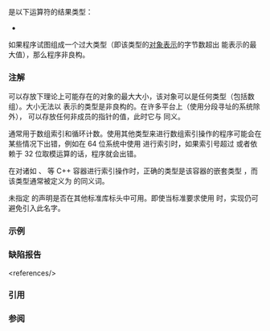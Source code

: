 {{cpp/title|size_t}}
{{cpp/types/navbar}}
{{dcl begin}}
{{dcl header|cstddef}}
{{dcl header|cstdio}}
{{dcl header|cstdlib}}
{{dcl header|cstring}}
{{dcl header|ctime}}
{{dcl sep}}
{{dcl header|cuchar|notes={{mark since c++17}}}}
{{dcl sep}}
{{dcl header|cwchar}}
{{dcl|
typedef /* 由实现定义 */ size_t;
}}
{{dcl end}}

{{tt|std::size_t}} 是以下运算符的结果类型：
* {{ltt|cpp/language/sizeof}}
{{rrev|since=c++11|
* {{ltt|cpp/language/sizeof...}}
* {{ltt|cpp/language/alignof}}
}}

如果程序试图组成一个过大类型（即该类型的[[cpp/language/object#对象表示与值表示|对象表示]]的字节数超出 {{tt|std::size_t}} 能表示的最大值），那么程序非良构。

{{rrev|since=c++11|
{{tt|std::size_t}} 的位宽度不小于 16。
}}

===注解===
{{tt|std::size_t}} 可以存放下理论上可能存在的对象的最大大小，该对象可以是任何类型（包括数组）。大小无法以 {{tt|std::size_t}} 表示的类型是非良构的。在许多平台上（使用分段寻址的系统除外），{{tt|std::size_t}} 可以存放任何非成员的指针的值，此时它与 {{lc|std::uintptr_t}} 同义。

{{tt|std::size_t}} 通常用于数组索引和循环计数。使用其他类型来进行数组索引操作的程序可能会在某些情况下出错，例如在 64 位系统中使用 {{c/core|unsigned int}} 进行索引时，如果索引号超过 {{lc|UINT_MAX}} 或者依赖于 32 位取模运算的话，程序就会出错。

在对诸如 {{lc|std::string}}、{{lc|std::vector}} 等 C++ 容器进行索引操作时，正确的类型是该容器的嵌套类型 {{tt|size_type}}，而该类型通常被定义为 {{tt|std::size_t}} 的同义词。

未指定 {{tt|std::size_t}} 的声明是否在其他标准库标头中可用。即使当标准要求使用 {{tt|std::size_t}} 时，实现仍可避免引入此名字。

{{rrev|since=c++23|
{{tt|std::size_t}} 的[[cpp/language/integer literal|整数字面量后缀]]是 {{tt|z}} 或 {{tt|Z}} 与 {{tt|u}} 或 {{tt|U}} 的任意组合（即 {{tt|zu}}、{{tt|zU}}、{{tt|Zu}}、{{tt|ZU}}、{{tt|uz}}、{{tt|uZ}}、{{tt|Uz}} 或 {{tt|UZ}}）。
}}

===示例===
{{example
|code=
#include &lt;array&gt;
#include &lt;cstddef&gt;
#include &lt;iostream&gt;
 
int main()
{
    std::array&lt;std::size_t, 10&gt; a;

    // 使用 C++23 std::size_t 字面量的例子
    for (auto i = 0uz; i != a.size(); ++i)
        std::cout &lt;&lt; (a[i] = i) &lt;&lt; ' ';
    std::cout &lt;&lt; '\n';

    // 自减循环的例子
    for (std::size_t i = a.size(); i--;)
        std::cout &lt;&lt; a[i] &lt;&lt; ' ';
    std::cout &lt;&lt; '\n';

    // 注意以下自减循环的简单实现：
    //  for (std::size_t i = a.size() - 1; i &gt;= 0; --i) ...
    // 是无限循环，因为无符号数不会是负数
}
|output=
0 1 2 3 4 5 6 7 8 9 
9 8 7 6 5 4 3 2 1 0
}}

===缺陷报告===
{{dr list begin}}
{{dr list item|wg=cwg|dr=1122|std=C++98|before={{tt|std::size_t}} 被循环定义&lt;ref&gt;{{tt|std::size_t}} 的定义曾与 C 中的 {{tt|size_t}} 完全一致，即“{{ltt|cpp/language/sizeof}} 的结果类型”。在 C 中不存在循环定义是因为 C 中 {{tt|sizeof}} 的结果类型是由实现定义的无符号整数类型。&lt;/ref&gt;|after=按与 C 中相同的方式定义}}
{{dr list item|wg=cwg|dr=1464|std=C++98|before=对象大小可以不能以 {{tt|std::size_t}} 表示|after=这种类型非良构}}
{{dr list end}}
&lt;references/&gt;

===引用===
{{ref std c++23}}
{{ref std|section=6.8.4|title=Compound types|id=basic.compound|p=79-80}}
{{ref std|section=7.6.2.5|title=Sizeof|id=expr.sizeof|p=136}}
{{ref std|section=7.6.2.6|title=Alignof|id=expr.alignof|p=136}}
{{ref std|section=17.2.4|title=Sizes, alignments, and offsets|id=support.types.layout|p=504-505}}
{{ref std end}}
{{ref std c++20}}
{{ref std|section=6.8.3|title=Compound types|id=basic.compound|p=75-76}}
{{ref std|section=7.6.2.5|title=Sizeof|id=expr.sizeof|p=129-130}}
{{ref std|section=7.6.2.6|title=Alignof|id=expr.alignof|p=130}}
{{ref std|section=17.2.4|title=Sizes, alignments, and offsets|id=support.types.layout|p=507-508}}
{{ref std end}}
{{ref std c++17}}
{{ref std|section=6.9.2|title=Compound types|id=basic.compound|p=81-82}}
{{ref std|section=8.3.3|title=Sizeof|id=expr.sizeof|p=121-122}}
{{ref std|section=8.3.6|title=Alignof|id=expr.alignof|p=129}}
{{ref std|section=21.2.4|title=Sizes, alignments, and offsets|id=support.types.layout|p=479}}
{{ref std end}}
{{ref std c++14}}
{{ref std|section=3.9.2|title=Compound types|id=basic.compound|p=73-74}}
{{ref std|section=5.3.3|title=Sizeof|id=expr.sizeof|p=109-110}}
{{ref std|section=5.3.6|title=Alignof|id=expr.alignof|p=116}}
{{ref std|section=18.2|title=Types|id=support.types|p=443-444}}
{{ref std end}}
{{ref std c++11}}
{{ref std|section=5.3.3|title=Sizeof|id=expr.sizeof|p=111}}
{{ref std|section=5.3.6|title=Alignof|id=expr.alignof|p=116}}
{{ref std|section=18.2|title=Types|id=support.types|p=454-455}}
{{ref std end}}
{{ref std c++03}}
{{ref std|section=5.3.3|title=Sizeof|id=expr.sizeof|p=79}}
{{ref std end}}
{{ref std c++98}}
{{ref std|section=5.3.3|title=Sizeof|id=expr.sizeof|p=77}}
{{ref std end}}

===参阅===
{{dsc begin}}
{{dsc inc|cpp/types/dsc ptrdiff_t}}
{{dsc inc|cpp/types/dsc offsetof}}
{{dsc inc|cpp/language/dsc integer literal}}
{{dsc see c|c/types/size_t}}
{{dsc end}}

{{langlinks|de|en|es|fr|it|ja|pt|ru}}